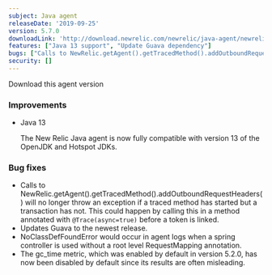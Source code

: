 ```yaml
---
subject: Java agent
releaseDate: '2019-09-25'
version: 5.7.0
downloadLink: 'http://download.newrelic.com/newrelic/java-agent/newrelic-agent/5.7.0/'
features: ["Java 13 support", "Update Guava dependency"]
bugs: ["Calls to NewRelic.getAgent().getTracedMethod().addOutboundRequestHeaders() could cause an exception", "NoClassDefFoundError could occur when a spring controller was used without a root level RequestMapping annotation", "The gc_time metric is disabled by default as its results are often misleading"]
security: []
---
```

<ButtonGroup>
  <ButtonLink
    role="button"
    to="https://download.newrelic.com/newrelic/java-agent/newrelic-agent/5.7.0/"
    variant="primary"
  >
    Download this agent version
  </ButtonLink>
</ButtonGroup>

### Improvements

* Java 13

  The New Relic Java agent is now fully compatible with version 13 of the OpenJDK and Hotspot JDKs.

### Bug fixes

* Calls to NewRelic.getAgent().getTracedMethod().addOutboundRequestHeaders() will no longer throw an exception if a traced method has started but a transaction has not. This could happen by calling this in a method annotated with `@Trace(async=true)` before a token is linked.
* Updates Guava to the newest release.
* NoClassDefFoundError would occur in agent logs when a spring controller is used without a root level RequestMapping annotation.
* The gc_time metric, which was enabled by default in version 5.2.0, has now been disabled by default since its results are often misleading.
